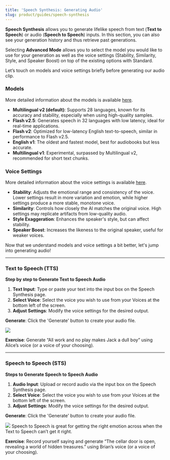 ```yaml
---
title: 'Speech Synthesis: Generating Audio'
slug: product/guides/speech-synthesis
---
```



**Speech Synthesis** allows you to generate lifelike speech from text (**Text to Speech**) or audio (**Speech to Speech**) inputs. In this section, you can also see your generation history and thus retrieve past generations.

Selecting **Advanced Mode** allows you to select the model you would like to use for your generation as well as the voice settings (Stability, Similarity, Style, and Speaker Boost) on top of the existing options with Standard.

Let’s touch on models and voice settings briefly before generating our audio clip.

### Models

More detailed information about the models is available [here](product/speech-synthesis/models).

- **Multilingual v2 (default)**: Supports 28 languages, known for its accuracy and stability, especially when using high-quality samples.
- **Flash v2.5**: Generates speech in 32 languages with low latency, ideal for real-time applications.
- **Flash v2**: Optimized for low-latency English text-to-speech, similar in performance to Flash v2.5.
- **English v1**: The oldest and fastest model, best for audiobooks but less accurate.
- **Multilingual v1**: Experimental, surpassed by Multilingual v2, recommended for short text chunks.

### Voice Settings

More detailed information about the voice settings is available [here](product/speech-synthesis/voice-settings).

- **Stability**: Adjusts the emotional range and consistency of the voice. Lower settings result in more variation and emotion, while higher settings produce a more stable, monotone voice.
- **Similarity**: Controls how closely the AI matches the original voice. High settings may replicate artifacts from low-quality audio.
- **Style Exaggeration**: Enhances the speaker's style, but can affect stability.
- **Speaker Boost**: Increases the likeness to the original speaker, useful for weaker voices.

Now that we understand models and voice settings a bit better, let's jump into generating audio!

---

### Text to Speech (TTS)

**Step by step to Generate Text to Speech Audio**

1. **Text Input**: Type or paste your text into the input box on the Speech Synthesis page.
2. **Select Voice**: Select the voice you wish to use from your Voices at the bottom left of the screen.
3. **Adjust Settings**: Modify the voice settings for the desired output.

**Generate**: Click the 'Generate' button to create your audio file.

<Frame>
  <img src="../../product/guides/images/text-to-speech.webp" />
</Frame>

**Exercise**: Generate “All work and no play makes Jack a dull boy” using Alice’s voice (or a voice of your choosing).

---

### Speech to Speech (STS)

**Steps to Generate Speech to Speech Audio**

1. **Audio Input**: Upload or record audio via the input box on the Speech Synthesis page.
2. **Select Voice**: Select the voice you wish to use from your Voices at the bottom left of the screen.
3. **Adjust Settings**: Modify the voice settings for the desired output.

**Generate**: Click the 'Generate' button to create your audio file.

<Frame>
  <img src="../../product/guides/images/speech-to-speech.webp" />
</Frame>

<Tip>
  Speech to Speech is great for getting the right emotion across when the Text
  to Speech can’t get it right.
</Tip>

**Exercise**: Record yourself saying and generate “The cellar door is open, revealing a world of hidden treasures.” using Brian’s voice (or a voice of your choosing).
